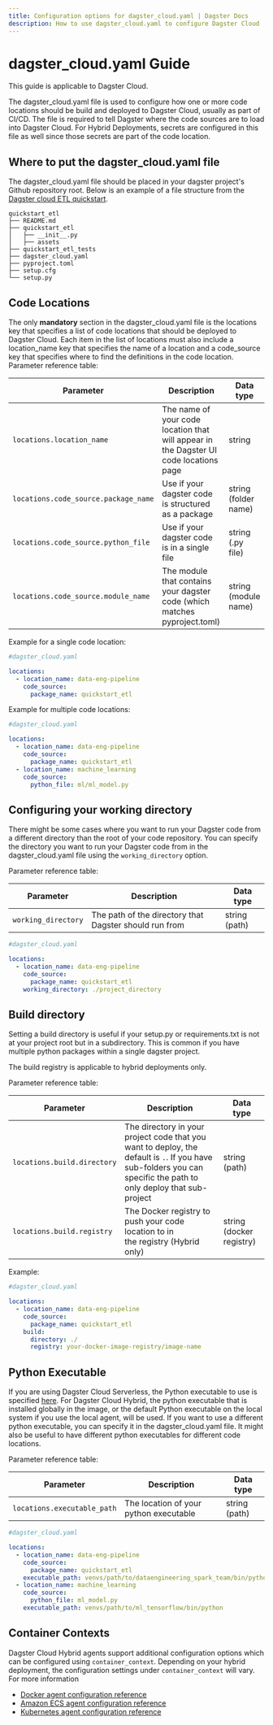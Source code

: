 ```yaml
---
title: Configuration options for dagster_cloud.yaml | Dagster Docs
description: How to use dagster_cloud.yaml to configure Dagster Cloud
---
```


# dagster_cloud.yaml Guide

<Note>This guide is applicable to Dagster Cloud.</Note>

The dagster_cloud.yaml file is used to configure how one or more code locations should be build and deployed to Dagster Cloud, usually as part of CI/CD. The file is required to tell Dagster where the code sources are to load into Dagster Cloud. For Hybrid Deployments, secrets are configured in this file as well since those secrets are part of the code location.

## Where to put the dagster_cloud.yaml file

The dagster_cloud.yaml file should be placed in your dagster project's Github repository root. Below is an example of a file structure from the [Dagster cloud ETL quickstart](https://github.com/dagster-io/dagster/tree/master/examples/quickstart_etl).

```shell
quickstart_etl
├── README.md
├── quickstart_etl
│   ├── __init__.py
│   ├── assets
├── quickstart_etl_tests
├── dagster_cloud.yaml
├── pyproject.toml
├── setup.cfg
└── setup.py
```

## Code Locations

The only **mandatory** section in the dagster_cloud.yaml file is the locations key that specifies a list of code locations that should be deployed to Dagster Cloud. Each item in the list of locations must also include a location_name key that specifies the name of a location and a code_source key that specifies where to find the definitions in the code location.
Parameter reference table:

| Parameter                            | Description                                                                           | Data type            |
| ------------------------------------ | ------------------------------------------------------------------------------------- | -------------------- |
| `locations.location_name`            | The name of your code location that will appear in the Dagster UI code locations page | string               |
| `locations.code_source.package_name` | Use if your dagster code is structured as a package                                   | string (folder name) |
| `locations.code_source.python_file`  | Use if your dagster code is in a single file                                          | string (.py file)    |
| `locations.code_source.module_name`  | The module that contains your dagster code (which matches pyproject.toml)                                            | string (module name) |

Example for a single code location:

```yaml
#dagster_cloud.yaml

locations:
  - location_name: data-eng-pipeline
    code_source:
      package_name: quickstart_etl
```

Example for multiple code locations:

```yaml
#dagster_cloud.yaml

locations:
  - location_name: data-eng-pipeline
    code_source:
      package_name: quickstart_etl
  - location_name: machine_learning
    code_source:
      python_file: ml/ml_model.py
```

## Configuring your working directory

There might be some cases where you want to run your Dagster code from a different directory than the root of your code repository. You can specify the directory you want to run your Dagster code from in the dagster_cloud.yaml file using the `working_directory` option.

Parameter reference table:

| Parameter           | Description                                            | Data type     |
| ------------------- | ------------------------------------------------------ | ------------- |
| `working_directory` | The path of the directory that Dagster should run from | string (path) |

```yaml
#dagster_cloud.yaml

locations:
  - location_name: data-eng-pipeline
    code_source:
      package_name: quickstart_etl
    working_directory: ./project_directory
```

## Build directory

Setting a build directory is useful if your setup.py or requirements.txt is not at your project root but in a subdirectory. This is common if you have multiple python packages within a single dagster project.

The build registry is applicable to hybrid deployments only.

Parameter reference table:

| Parameter                   | Description                                                                                                                                                       | Data type                |
| --------------------------- | ----------------------------------------------------------------------------------------------------------------------------------------------------------------- | ------------------------ |
| `locations.build.directory` | The directory in your project code that you want to deploy, the default is `.`. If you have sub-folders you can specific the path to only deploy that sub-project | string (path)            |
| `locations.build.registry`  | The Docker registry to push your code location to in the registry (Hybrid only)                                                                                   | string (docker registry) |

Example:

```yaml
#dagster_cloud.yaml

locations:
  - location_name: data-eng-pipeline
    code_source:
      package_name: quickstart_etl
    build:
      directory: ./
      registry: your-docker-image-registry/image-name
```

## Python Executable

If you are using Dagster Cloud Serverless, the Python executable to use is specified [here](https://docs.dagster.io/dagster-cloud/deployment/serverless#using-a-different-python-version). For Dagster Cloud Hybrid, the python executable that is installed globally in the image, or the default Python executable on the local system if you use the local agent, will be used. If you want to use a different python executable, you can specify it in the dagster_cloud.yaml file. It might also be useful to have different python executables for different code locations.

Parameter reference table:

| Parameter                   | Description                            | Data type     |
| --------------------------- | -------------------------------------- | ------------- |
| `locations.executable_path` | The location of your python executable | string (path) |

```yaml
#dagster_cloud.yaml

locations:
  - location_name: data-eng-pipeline
    code_source:
      package_name: quickstart_etl
    executable_path: venvs/path/to/dataengineering_spark_team/bin/python
  - location_name: machine_learning
    code_source:
      python_file: ml_model.py
    executable_path: venvs/path/to/ml_tensorflow/bin/python
```

## Container Contexts 

Dagster Cloud Hybrid agents support additional configuration options which can be configured using `container_context`. Depending on your hybrid deployment, the configuration settings under `container_context` will vary. For more information 

- [Docker agent configuration reference](/dagster-cloud/deployment/agents/docker/configuration-reference)
- [Amazon ECS agent configuration reference](/dagster-cloud/deployment/agents/amazon-ecs/configuration-reference#amazon-ecs-agent-configuration-reference)
- [Kubernetes agent configuration reference](/dagster-cloud/deployment/agents/kubernetes/configuration-reference)
